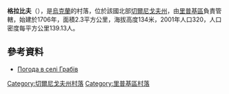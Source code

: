 {{coord|51|50|23|N|30|58|26|E|scale:100000|display=title}}

'''格拉比夫'''（{{lang-uk|Грабів}}），是[[烏克蘭|烏克蘭]]的村落，位於該國北部[[切爾尼戈夫州|切爾尼戈夫州]]，由[[里普基區|里普基區]]負責管轄，始建於1706年，面積2.3平方公里，海拔高度134米，2001年人口320，人口密度每平方公里139.13人。

==參考資料==
* [http://weather.in.ua/ua/chernigovskaja/5753 Погода в селі Грабів] {{Wayback|url=http://weather.in.ua/ua/chernigovskaja/5753 |date=20200202033205 }}

[[Category:切爾尼戈夫州村落|Category:切爾尼戈夫州村落]]
[[Category:里普基區村落|Category:里普基區村落]]


{{Chernihiv-geo-stub}}